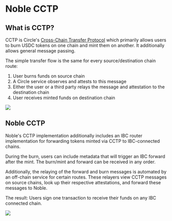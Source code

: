 # Noble CCTP

## What is CCTP?

CCTP is Circle's [Cross-Chain Transfer Protocol] which primarily allows users to burn USDC tokens on one chain and mint them on another. It additionally allows general message passing.

The simple transfer flow is the same for every source/destination chain route:

1. User burns funds on source chain
2. A Circle service observes and attests to this message
3. Either the user or a third party relays the message and attestation to the destination chain
4. User receives minted funds on destination chain

![](./cctp-high-level.png)

## Noble CCTP

Noble's CCTP implementation additionally includes an IBC router implementation for forwarding tokens minted via CCTP to IBC-connected chains.

During the burn, users can include metadata that will trigger an IBC forward after the mint. The burn/mint and forward can be received in any order.

Additionally, the relaying of the forward and burn messages is automated by an off-chain service for certain routes. These relayers view CCTP messages on source chains, look up their respective attestations, and forward these messages to Noble.

The result: Users sign one transaction to receive their funds on any IBC connected chain.

![](./cctp-noble.png)

[Cross-Chain Transfer Protocol]: https://developers.circle.com/stablecoin/docs/cctp-getting-started
